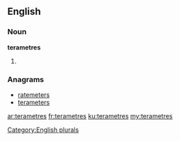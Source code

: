 ==English==

===Noun===
'''terametres'''

# {{plural of|[[terametre]]}}

===Anagrams===
* [[ratemeters#English|ratemeters]]
* [[terameters#English|terameters]]

[[Category:English plurals]]

[[ar:terametres]]
[[fr:terametres]]
[[ku:terametres]]
[[my:terametres]]